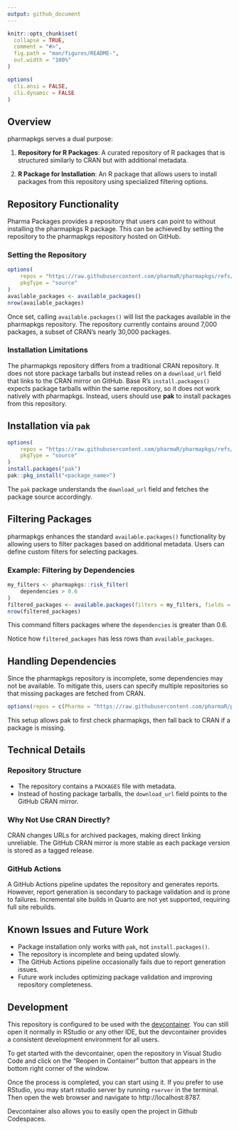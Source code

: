 ```yaml
---
output: github_document
---
```


<!-- README.md is generated from README.Rmd. Please edit that file -->

```r
knitr::opts_chunk$set(
  collapse = TRUE,
  comment = "#>",
  fig.path = "man/figures/README-",
  out.width = "100%"
)

options(
  cli.ansi = FALSE,
  cli.dynamic = FALSE
)
```

## Overview
pharmapkgs serves a dual purpose:

1. **Repository for R Packages**: A curated repository of R packages that is structured similarly to CRAN but with additional metadata.

2. **R Package for Installation**: An R package that allows users to install packages from this repository using specialized filtering options.

## Repository Functionality
Pharma Packages provides a repository that users can point to without installing the pharmapkgs R package. This can be achieved by setting the repository to the pharmapkgs repository hosted on GitHub.

### Setting the Repository
```r
options(
    repos = "https://raw.githubusercontent.com/pharmaR/pharmapkgs/refs/heads/main/inst/repos",
    pkgType = "source"
)
available_packages <- available_packages()
nrow(available_packages)
```

Once set, calling `available.packages()` will list the packages available in the pharmapkgs repository. The repository currently contains around 7,000 packages, a subset of CRAN's nearly 30,000 packages.

### Installation Limitations
The pharmapkgs repository differs from a traditional CRAN repository. It does not store package tarballs but instead relies on a `download_url` field that links to the CRAN mirror on GitHub. Base R's `install.packages()` expects package tarballs within the same repository, so it does not work natively with pharmapkgs. Instead, users should use **pak** to install packages from this repository.

## Installation via `pak`
```r
options(
    repos = "https://raw.githubusercontent.com/pharmaR/pharmapkgs/refs/heads/main/inst/repos",
    pkgType = "source"
)
install.packages("pak")
pak::pkg_install("<package_name>")
```
The `pak` package understands the `download_url` field and fetches the package source accordingly.

## Filtering Packages
pharmapkgs enhances the standard `available.packages()` functionality by allowing users to filter packages based on additional metadata. Users can define custom filters for selecting packages.

### Example: Filtering by Dependencies
```r
my_filters <- pharmapkgs::risk_filter(
    dependencies > 0.6
)
filtered_packages <- available.packages(filters = my_filters, fields = "dependencies")
nrow(filtered_packages)
```
This command filters packages where the `dependencies` is greater than 0.6.

Notice how `filtered_packages` has less rows than `available_packages`.

## Handling Dependencies
Since the pharmapkgs repository is incomplete, some dependencies may not be available. To mitigate this, users can specify multiple repositories so that missing packages are fetched from CRAN.
```r
options(repos = c(Pharma = "https://raw.githubusercontent.com/pharmaR/pharmapkgs/refs/heads/main/inst/repos", CRAN = "https://cran.r-project.org"))
```
This setup allows pak to first check pharmapkgs, then fall back to CRAN if a package is missing.

## Technical Details
### Repository Structure
- The repository contains a `PACKAGES` file with metadata.
- Instead of hosting package tarballs, the `download_url` field points to the GitHub CRAN mirror.

### Why Not Use CRAN Directly?
CRAN changes URLs for archived packages, making direct linking unreliable. The GitHub CRAN mirror is more stable as each package version is stored as a tagged release.

### GitHub Actions
A GitHub Actions pipeline updates the repository and generates reports. However, report generation is secondary to package validation and is prone to failures. Incremental site builds in Quarto are not yet supported, requiring full site rebuilds.

## Known Issues and Future Work
- Package installation only works with `pak`, not `install.packages()`.
- The repository is incomplete and being updated slowly.
- The GitHub Actions pipeline occasionally fails due to report generation issues.
- Future work includes optimizing package validation and improving repository completeness.

## Development

This repository is configured to be used with the
[devcontainer](https://code.visualstudio.com/docs/devcontainers/containers).
You can still open it normally in RStudio or any other IDE,
but the devcontainer provides a consistent development environment for all users.

To get started with the devcontainer, open the repository in Visual Studio Code and click on the "Reopen in Container"
button that appears in the bottom right corner of the window.

Once the process is completed, you can start using it. If you prefer to use RStudio,
you may start rstudio server by running `rserver` in the terminal. Then open the web
browser and navigate to http://localhost:8787.

Devcontainer also allows you to easily open the project in Github Codespaces.
